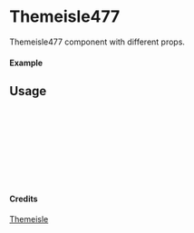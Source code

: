 
<Meta of={Themeisle477} title="Themeisle/Themeisle477" />

# Themeisle477

Themeisle477 component with different props.

#### Example

<Canvas of={Themeisle477.Primary} />

## Usage

```ts
import { Themeisle477 } from "yadl-ui";

const Example = () => {
  return (
      <Themeisle477 />
  );
};

export default Example;
```

#### Credits
[Themeisle](https://themeisle.com/illustrations)
